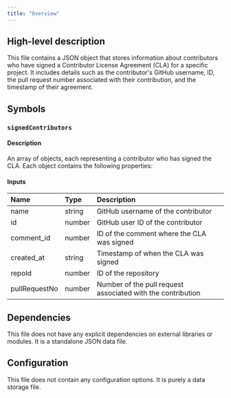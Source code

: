 ```yaml
---
title: "Overview"
---
```


## High-level description

This file contains a JSON object that stores information about contributors who have signed a Contributor License Agreement (CLA) for a specific project. It includes details such as the contributor's GitHub username, ID, the pull request number associated with their contribution, and the timestamp of their agreement.

## Symbols

### `signedContributors`
#### Description
An array of objects, each representing a contributor who has signed the CLA. Each object contains the following properties:

#### Inputs
| Name | Type | Description |
|:-----|:-----|:------------|
| name | string | GitHub username of the contributor |
| id | number | GitHub user ID of the contributor |
| comment_id | number | ID of the comment where the CLA was signed |
| created_at | string | Timestamp of when the CLA was signed |
| repoId | number | ID of the repository |
| pullRequestNo | number | Number of the pull request associated with the contribution |

## Dependencies
This file does not have any explicit dependencies on external libraries or modules. It is a standalone JSON data file.

## Configuration
This file does not contain any configuration options. It is purely a data storage file.